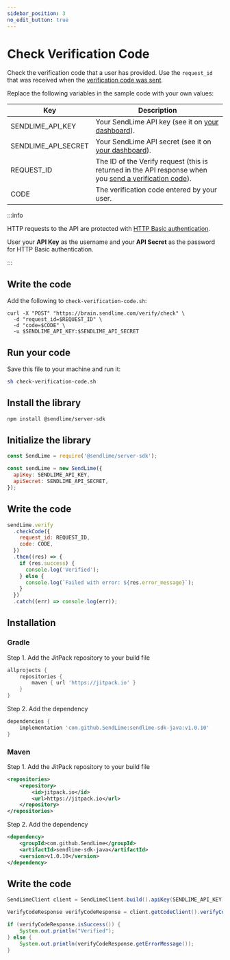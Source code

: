 ```yaml
---
sidebar_position: 3
no_edit_button: true
---
```



# Check Verification Code

Check the verification code that a user has provided. Use the `request_id` that was received when the [verification code was sent](send-verification-code).

Replace the following variables in the sample code with your own values:

| Key                 | Description                                          |
|---------------------|------------------------------------------------------|
| SENDLIME_API_KEY    | Your SendLime API key (see it on [your dashboard](https://dashboard.sendlime.com)).    |
| SENDLIME_API_SECRET | Your SendLime API secret (see it on [your dashboard](https://dashboard.sendlime.com)). |
| REQUEST_ID | The ID of the Verify request (this is returned in the API response when you [send a verification code](send-verification-code)).       |
| CODE           | 	The verification code entered by your user.     |

<Tabs groupId="programming-lang">
<TabItem value="curl" label="cURL" default>

:::info

HTTP requests to the API are protected with [HTTP Basic authentication](https://en.wikipedia.org/wiki/Basic_access_authentication).

User your **API Key** as the username and your **API Secret** as the password for HTTP Basic authentication.

:::

## Write the code

Add the following to `check-verification-code.sh`:

```shell
curl -X "POST" "https://brain.sendlime.com/verify/check" \
  -d "request_id=$REQUEST_ID" \
  -d "code=$CODE" \
  -u $SENDLIME_API_KEY:$SENDLIME_API_SECRET
```

## Run your code

Save this file to your machine and run it:

```bash
sh check-verification-code.sh
```

</TabItem>
<TabItem value="node" label="Node.js">

## Install the library

```bash
npm install @sendlime/server-sdk
```

## Initialize the library

```js
const SendLime = require('@sendlime/server-sdk');

const sendLime = new SendLime({
  apiKey: SENDLIME_API_KEY,
  apiSecret: SENDLIME_API_SECRET,
});
```

## Write the code

```js
sendLime.verify
  .checkCode({
    request_id: REQUEST_ID,
    code: CODE,
  })
  .then((res) => {
    if (res.success) {
      console.log('Verified');
    } else {
      console.log(`Failed with error: ${res.error_message}`);
    }
  })
  .catch((err) => console.log(err));
```

</TabItem>
<TabItem value="java" label="Java">

## Installation

### Gradle

Step 1. Add the JitPack repository to your build file

```gradle
allprojects {
    repositories {
        maven { url 'https://jitpack.io' }
    }
}
```

Step 2. Add the dependency

```gradle
dependencies {
    implementation 'com.github.SendLime:sendlime-sdk-java:v1.0.10'
}
```

### Maven

Step 1. Add the JitPack repository to your build file

```xml
<repositories>
    <repository>
        <id>jitpack.io</id>
        <url>https://jitpack.io</url>
    </repository>
</repositories>
```

Step 2. Add the dependency

```xml
<dependency>
    <groupId>com.github.SendLime</groupId>
    <artifactId>sendlime-sdk-java</artifactId>
    <version>v1.0.10</version>
</dependency>
```

## Write the code

```java
SendLimeClient client = SendLimeClient.build().apiKey(SENDLIME_API_KEY).apiSecret(SENDLIME_API_SECRET).build();

VerifyCodeResponse verifyCodeResponse = client.getCodeClient().verifyCode(REQUEST_ID, CODE);

if (verifyCodeResponse.isSuccess()) {
    System.out.println("Verified");
} else {
    System.out.println(verifyCodeResponse.getErrorMessage());
}
```

</TabItem>
</Tabs>
